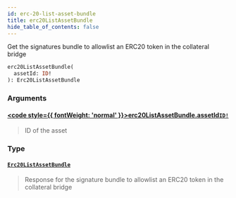 ```yaml
---
id: erc-20-list-asset-bundle
title: erc20ListAssetBundle
hide_table_of_contents: false
---
```








Get the signatures bundle to allowlist an ERC20 token in the collateral bridge

```graphql
erc20ListAssetBundle(
  assetId: ID!
): Erc20ListAssetBundle
```


### Arguments

#### [<code style={{ fontWeight: 'normal' }}>erc20ListAssetBundle.<b>assetId</b></code>](#)<Bullet />[`ID!`](/docs/testnet/graphql/scalars/id) <Badge class="secondary" text="non-null"/> <Badge class="secondary" text="scalar"/>
> ID of the asset
> 

### Type

#### [`Erc20ListAssetBundle`](/docs/testnet/graphql/objects/erc-20-list-asset-bundle) <Badge class="secondary" text="object"/>
> Response for the signature bundle to allowlist an ERC20 token in the collateral bridge
> 





